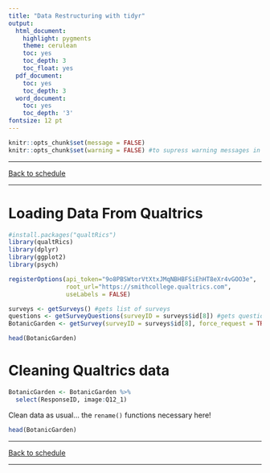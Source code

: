 ```yaml
---
title: "Data Restructuring with tidyr"
output:
  html_document:
    highlight: pygments
    theme: cerulean
    toc: yes
    toc_depth: 3
    toc_float: yes
  pdf_document:
    toc: yes
    toc_depth: 3
  word_document:
    toc: yes
    toc_depth: '3'
fontsize: 12 pt
---
```

```r
knitr::opts_chunk$set(message = FALSE)
knitr::opts_chunk$set(warning = FALSE) #to supress warning messages in all output
```

***

[Back to schedule](index.html)

***
# Loading Data From Qualtrics

```r
#install.packages("qualtRics")
library(qualtRics)
library(dplyr)
library(ggplot2)
library(psych)

registerOptions(api_token="9o8PBSWtorVtXtxJMqNBHBFSiEhHT8eXr4vGOO3e", 
                root_url="https://smithcollege.qualtrics.com", 
                useLabels = FALSE)

surveys <- getSurveys() #gets list of surveys
questions <- getSurveyQuestions(surveyID = surveys$id[8]) #gets questions
BotanicGarden <- getSurvey(surveyID = surveys$id[8], force_request = TRUE) #actually downloads data
```

```r
head(BotanicGarden)
```


# Cleaning Qualtrics data

```r
BotanicGarden <- BotanicGarden %>%
  select(ResponseID, image:Q12_1)
```


Clean data as usual... the `rename()` functions necessary here!

```r
head(BotanicGarden)
```

***

[Back to schedule](index.html)

***